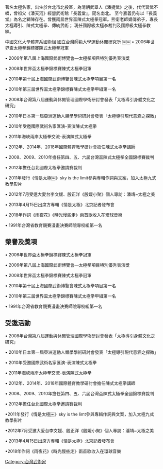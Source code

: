 {{unreferenced|time=2013-05-27T07:19:45+00:00}}
{{Infobox Person
| name = 潘靖
| image = 
| caption = 兩屆世界盃陳式太極拳冠軍，著名太極名家
| birth_date = {{birth date and age|1971|10|21}}
| birth_place = {{ROC}}[[臺灣|臺灣]][[台北市|台北市]][[北投區|北投區]]
| birth_name = 潘靖
| alma_mater     = 
| occupation = 太極拳國際裁判及國家教練
}}
著名太極名家，出生於台北市北投區，為清朝武舉人《潘捷武》之後，代代習武不輟，曾祖父《潘天河》經營武術館『長義堂』，聞名南北。
至今嘉義仍有以『長義堂』為名之獅陣存在。曾獲兩屆世界盃陳式太極拳冠軍。熊衛老師嫡傳弟子，專長太極導引、陳式太極拳、傳統武術；
現任國際級太極拳裁判及國際級太極拳教練。

中國文化大學體育系國術組
國立台灣師範大學運動休閒研究所
￼￼
• 2006年世界盃太極拳錦標賽陳式太極拳冠軍

• 2006年第八屆上海國際武術博覽會—太極拳項目特別優秀表演獎

• 2008年世界盃太極拳錦標賽陳式太極拳冠軍

• 2010年第十屆上海國際武術博覽會陳式太極拳項目第一名

• 2010年第三屆世界盃太極拳錦標賽陳式太極拳甲組第一名

• 2008年台灣第八屆運動與休閒管理國際學術研討會發表「太極導引身體文化之研究」

• 2010年日本第一屆亞洲運動人類學學術研討會發表「太極導引現代意涵之探微」

• 2010年受邀國際武術名家匯演-表演陳式太極拳

• 2011年海峽兩岸太極拳交流-表演陳式太極拳

• 2012年、2014年、2018年國際體育教學研討會擔任陳式太極拳講師

• 2008、2009、2010年擔任第四、五、六屆台灣盃陳式太極拳全國錦標賽裁判

• 2012年擔任台北國際太極拳邀請賽裁判

• 2011年發行《情是太極￼》sky is the limit參與專輯作詞與文案，加入太極九式教學影片

•  2012年7月受邀大愛台李文媛、殷正洋《殷媛小聚》個人專訪：潘靖~太極之美

• 2013年4月15日出席方專輯《情是太極》北京記者發布會

• 2018年作詞《雨夜花》《時光慢些走》兩首歌收入在環球音樂

• 1991年台灣省教育競賽漫畫決賽師院專校組第一名

== 榮譽及獎項 ==
• 2006年世界盃太極拳錦標賽陳式太極拳冠軍

• 2006年第八屆上海國際武術博覽會—太極拳項目特別優秀表演獎

• 2008年世界盃太極拳錦標賽陳式太極拳冠軍

• 2010年第十屆上海國際武術博覽會陳式太極拳項目第一名

• 2010年第三屆世界盃太極拳錦標賽陳式太極拳甲組第一名

• 1991年台灣省教育競賽漫畫決賽師院專校組第一名

== 受邀活動 ==
• 2008年台灣第八屆運動與休閒管理國際學術研討會發表「太極導引身體文化之研究」

• 2010年日本第一屆亞洲運動人類學學術研討會發表「太極導引現代意涵之探微」

• 2010年受邀國際武術名家匯演-表演陳式太極拳

• 2011年海峽兩岸太極拳交流-表演陳式太極拳

• 2012年、2014年、2018年國際體育教學研討會擔任陳式太極拳講師

• 2008、2009、2010年擔任第四、五、六屆台灣盃陳式太極拳全國錦標賽裁判

• 2012年擔任台北國際太極拳邀請賽裁判


•2011年發行《情是太極￼》sky is the limt參與專輯作詞與文案，加入太極九式教學影片

•2012年7月受邀大愛台李文媛、殷正洋《殷媛小聚》個人專訪：潘靖~太極之美

• 2013年4月15日出席方專輯《情是太極》北京記者發布會

•2018年作詞《雨夜花》《時光慢些走》兩首歌收入在環球音樂

[[Category:台灣武術家|Category:台灣武術家]]